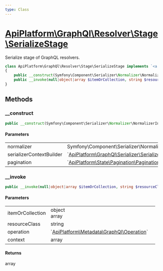 ```yaml
---
type: Class
---
```


# [ApiPlatform\GraphQl\Resolver\Stage\SerializeStage](/docs/v3.1/reference/GraphQl/Resolver/Stage/SerializeStage)

Serialize stage of GraphQL resolvers.


```php
class ApiPlatform\GraphQl\Resolver\Stage\SerializeStage implements `<a href="/docs/v3.1/reference/GraphQl/Resolver/Stage/SerializeStageInterface">ApiPlatform\GraphQl\Resolver\Stage\SerializeStageInterface</a>`
{
    public __construct(Symfony\Component\Serializer\Normalizer\NormalizerInterface $normalizer, `<a href="/docs/v3.1/reference/GraphQl/Serializer/SerializerContextBuilderInterface">ApiPlatform\GraphQl\Serializer\SerializerContextBuilderInterface</a>` $serializerContextBuilder, `<a href="/docs/v3.1/reference/State/Pagination/Pagination">ApiPlatform\State\Pagination\Pagination</a>` $pagination)
    public __invoke(null|object|array $itemOrCollection, string $resourceClass, `<a href="/docs/v3.1/reference/Metadata/GraphQl/Operation">ApiPlatform\Metadata\GraphQl\Operation</a>` $operation, array $context): array
}
```
## Methods

### __construct



```php
public __construct(Symfony\Component\Serializer\Normalizer\NormalizerInterface $normalizer, `<a href="/docs/v3.1/reference/GraphQl/Serializer/SerializerContextBuilderInterface">ApiPlatform\GraphQl\Serializer\SerializerContextBuilderInterface</a>` $serializerContextBuilder, `<a href="/docs/v3.1/reference/State/Pagination/Pagination">ApiPlatform\State\Pagination\Pagination</a>` $pagination)
```

#### Parameters

<table><tbody>
<tr><td>normalizer</td><td>Symfony\Component\Serializer\Normalizer\NormalizerInterface</td><td></td></tr><tr><td>serializerContextBuilder</td><td>`<a href="/docs/v3.1/reference/GraphQl/Serializer/SerializerContextBuilderInterface">ApiPlatform\GraphQl\Serializer\SerializerContextBuilderInterface</a>`</td><td></td></tr><tr><td>pagination</td><td>`<a href="/docs/v3.1/reference/State/Pagination/Pagination">ApiPlatform\State\Pagination\Pagination</a>`</td><td></td></tr>
</tbody>
</table>

### __invoke



```php
public __invoke(null|object|array $itemOrCollection, string $resourceClass, `<a href="/docs/v3.1/reference/Metadata/GraphQl/Operation">ApiPlatform\Metadata\GraphQl\Operation</a>` $operation, array $context): array
```

#### Parameters

<table><tbody>
<tr><td>itemOrCollection</td><td>object<br />array</td><td></td></tr><tr><td>resourceClass</td><td>string</td><td></td></tr><tr><td>operation</td><td>`<a href="/docs/v3.1/reference/Metadata/GraphQl/Operation">ApiPlatform\Metadata\GraphQl\Operation</a>`</td><td></td></tr><tr><td>context</td><td>array</td><td></td></tr>
</tbody>
</table>

#### Returns

array
